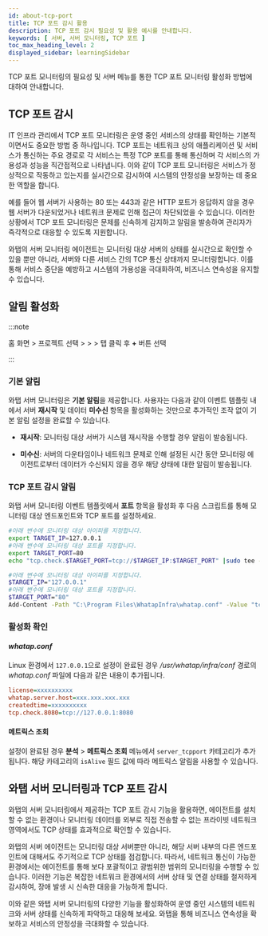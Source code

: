 ```yaml
---
id: about-tcp-port
title: TCP 포트 감시 활용
description: TCP 포트 감시 필요성 및 활용 예시를 안내합니다.
keywords: [ 서버, 서버 모니터링, TCP 포트 ]
toc_max_heading_level: 2
displayed_sidebar: learningSidebar
---
```


TCP 포트 모니터링의 필요성 및 서버 <Cmdname sid="side_eventSetting" className="uitext" /> 메뉴를 통한 TCP 포트 모니터링 활성화 방법에 대하여 안내합니다. 

## TCP 포트 감시

IT 인프라 관리에서 TCP 포트 모니터링은 운영 중인 서비스의 상태를 확인하는 기본적이면서도 중요한 방법 중 하나입니다. TCP 포트는 네트워크 상의 애플리케이션 및 서비스가 통신하는 주요 경로로 각 서비스는 특정 TCP 포트를 통해 통신하며 각 서비스의 가용성과 성능을 직간접적으로 나타냅니다. 이와 같이 TCP 포트 모니터링은 서비스가 정상적으로 작동하고 있는지를 실시간으로 감시하여 시스템의 안정성을 보장하는 데 중요한 역할을 합니다.

예를 들어 웹 서버가 사용하는 80 또는 443과 같은 HTTP 포트가 응답하지 않을 경우 웹 서버가 다운되었거나 네트워크 문제로 인해 접근이 차단되었을 수 있습니다. 이러한 상황에서 TCP 포트 모니터링은 문제를 신속하게 감지하고 알림을 발송하여 관리자가 즉각적으로 대응할 수 있도록 지원합니다.


와탭의 서버 모니터링 에이전트는 모니터링 대상 서버의 상태를 실시간으로 확인할 수 있을 뿐만 아니라, 서버와 다른 서비스 간의 TCP 통신 상태까지 모니터링합니다. 이를 통해 서비스 중단을 예방하고 시스템의 가용성을 극대화하여, 비즈니스 연속성을 유지할 수 있습니다.


## 알림 활성화 

:::note 

홈 화면 &gt; 프로젝트 선택 &gt; <Cmdname sid="side_event" className="uitext" /> &gt; <Cmdname sid="side_eventSetting" className="uitext" /> &gt; <Cmdname sid="server" className="uitext" /> 탭 클릭 후 **+** <Cmdname sid="add_alert_setting" className="uitext" /> 버튼 선택

:::

<ImgLang img='best-p/about-server-adf-tcp-port.png' desc='tcp 포트 감시 알림 설정' />

### 기본 알림 

와탭 서버 모니터링은 **기본 알림**을 제공합니다. 사용자는 다음과 같이 이벤트 템플릿 내에서 서버 **재시작** 및 데이터 **미수신** 항목을 활성화하는 것만으로 추가적인 조작 없이 기본 알림 설정을 완료할 수 있습니다.

* **재시작**: 모니터링 대상 서버가 시스템 재시작을 수행할 경우 알림이 발송됩니다.

* **미수신**: 서버의 다운타임이나 네트워크 문제로 인해 설정된 시간 동안 모니터링 에이전트로부터 데이터가 수신되지 않을 경우 해당 상태에 대한 알림이 발송됩니다.


### TCP 포트 감시 알림 

와탭 서버 모니터링 이벤트 템플릿에서 **포트** 항목을 활성화 후 다음 스크립트를 통해 모니터링 대상 엔드포인트와 TCP 포트를 설정하세요. 

<Tabs groupId='server-user-script'>
<TabItem value="lxs" label="Linux Shell">

```bash title=SH
#아래 변수에 모니터링 대상 아이피를 지정합니다.
export TARGET_IP=127.0.0.1
#아래 변수에 모니터링 대상 포트를 지정합니다.
export TARGET_PORT=80
echo "tcp.check.$TARGET_PORT=tcp://$TARGET_IP:$TARGET_PORT" |sudo tee -a /usr/whatap/infra/conf/whatap.conf
```

</TabItem>
<TabItem value="wps" label="Windows Powershell">

```bash title=SH
#아래 변수에 모니터링 대상 아이피를 지정합니다.
$TARGET_IP="127.0.0.1"
#아래 변수에 모니터링 대상 포트를 지정합니다.
$TARGET_PORT="80"
Add-Content -Path "C:\Program Files\WhatapInfra\whatap.conf" -Value "tcp.check.$TARGET_PORT=tcp://$TARGET_IP:$TARGET_PORT"
```

</TabItem>
</Tabs>

### 활성화 확인 

#### *whatap.conf*

Linux 환경에서 `127.0.0.1`으로 설정이 완료된 경우 */usr/whatap/infra/conf* 경로의 *whatap.conf* 파일에 다음과 같은 내용이 추가됩니다. 

```ini title='whatap.conf'
license=xxxxxxxxxx
whatap.server.host=xxx.xxx.xxx.xxx
createdtime=xxxxxxxxxx
tcp.check.8080=tcp://127.0.0.1:8080
```



<TcpMulti /> 

#### 메트릭스 조회 

설정이 완료된 경우 **분석** &gt; **메트릭스 조회** 메뉴에서 `server_tcpport` 카테고리가 추가됩니다. 해당 카테고리의 `isAlive` 필드 값에 따라 메트릭스 알림을 사용할 수 있습니다. 

<ImgLang img='best-p/about-server-adf-tcp-port-ms.png' desc='tcp 포트 감시 알림 관련 메트릭스 조회' />


## 와탭 서버 모니터링과 TCP 포트 감시

와탭의 서버 모니터링에서 제공하는 TCP 포트 감시 기능을 활용하면, 에이전트를 설치할 수 없는 환경이나 모니터링 데이터를 외부로 직접 전송할 수 없는 프라이빗 네트워크 영역에서도 TCP 상태를 효과적으로 확인할 수 있습니다.

<p align="center"> 

<ImgLang img='best-p/about-tcp-port-rs.png' desc='tcp 포트 감시 sc' />

</p>

와탭의 서버 에이전트는 모니터링 대상 서버뿐만 아니라, 해당 서버 내부의 다른 엔드포인트에 대해서도 주기적으로 TCP 상태를 점검합니다. 따라서, 네트워크 통신이 가능한 환경에서는 에이전트를 통해 보다 포괄적이고 광범위한 범위의 모니터링을 수행할 수 있습니다. 이러한 기능은 복잡한 네트워크 환경에서의 서버 상태 및 연결 상태를 철저하게 감시하여, 장애 발생 시 신속한 대응을 가능하게 합니다.

이와 같은 와탭 서버 모니터링의 다양한 기능을 활성화하여 운영 중인 시스템의 네트워크와 서버 상태를 신속하게 파악하고 대응해 보세요. 와탭을 통해 비즈니스 연속성을 확보하고 서비스의 안정성을 극대화할 수 있습니다.